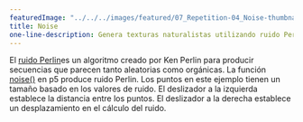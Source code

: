 ---
featuredImage: "../../../images/featured/07_Repetition-04_Noise-thumbnail.png"
title: Noise
one-line-description: Genera texturas naturalistas utilizando ruido Perlin.
---

El <a href="https://en.wikipedia.org/wiki/Perlin_noise" target="_blank">ruido Perlin</a>es 
un algoritmo creado por Ken Perlin para producir secuencias que parecen tanto aleatorias como orgánicas. 
La función <a href="https://p5js.org/reference/#/p5/noise" target="_blank">noise()</a> en p5 produce ruido Perlin.
Los puntos en este ejemplo tienen un tamaño basado en los valores de ruido. El deslizador a la izquierda establece 
la distancia entre los puntos. El deslizador a la derecha establece un desplazamiento en el cálculo del ruido.
